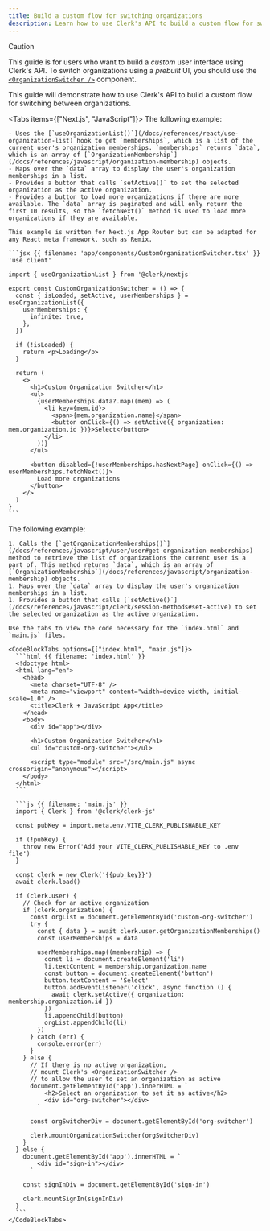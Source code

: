 ```yaml
---
title: Build a custom flow for switching organizations
description: Learn how to use Clerk's API to build a custom flow for switching between organizations.
---
```


> [!CAUTION]
> This guide is for users who want to build a _custom_ user interface using Clerk's API. To switch organizations using a _prebuilt_ UI, you should use the [`<OrganizationSwitcher />`](/docs/components/organization/organization-switcher) component.

This guide will demonstrate how to use Clerk's API to build a custom flow for switching between organizations.

<Tabs items={["Next.js", "JavaScript"]}>
  <Tab>
    The following example:

    - Uses the [`useOrganizationList()`](/docs/references/react/use-organization-list) hook to get `memberships`, which is a list of the current user's organization memberships. `memberships` returns `data`, which is an array of [`OrganizationMembership`](/docs/references/javascript/organization-membership) objects.
    - Maps over the `data` array to display the user's organization memberships in a list.
    - Provides a button that calls `setActive()` to set the selected organization as the active organization.
    - Provides a button to load more organizations if there are more available. The `data` array is paginated and will only return the first 10 results, so the `fetchNext()` method is used to load more organizations if they are available.

    This example is written for Next.js App Router but can be adapted for any React meta framework, such as Remix.

    ```jsx {{ filename: 'app/components/CustomOrganizationSwitcher.tsx' }}
    'use client'

    import { useOrganizationList } from '@clerk/nextjs'

    export const CustomOrganizationSwitcher = () => {
      const { isLoaded, setActive, userMemberships } = useOrganizationList({
        userMemberships: {
          infinite: true,
        },
      })

      if (!isLoaded) {
        return <p>Loading</p>
      }

      return (
        <>
          <h1>Custom Organization Switcher</h1>
          <ul>
            {userMemberships.data?.map((mem) => (
              <li key={mem.id}>
                <span>{mem.organization.name}</span>
                <button onClick={() => setActive({ organization: mem.organization.id })}>Select</button>
              </li>
            ))}
          </ul>

          <button disabled={!userMemberships.hasNextPage} onClick={() => userMemberships.fetchNext()}>
            Load more organizations
          </button>
        </>
      )
    }
    ```
  </Tab>

  <Tab>
    The following example:

    1. Calls the [`getOrganizationMemberships()`](/docs/references/javascript/user/user#get-organization-memberships) method to retrieve the list of organizations the current user is a part of. This method returns `data`, which is an array of [`OrganizationMembership`](/docs/references/javascript/organization-membership) objects.
    1. Maps over the `data` array to display the user's organization memberships in a list.
    1. Provides a button that calls [`setActive()`](/docs/references/javascript/clerk/session-methods#set-active) to set the selected organization as the active organization.

    Use the tabs to view the code necessary for the `index.html` and `main.js` files.

    <CodeBlockTabs options={["index.html", "main.js"]}>
      ```html {{ filename: 'index.html' }}
      <!doctype html>
      <html lang="en">
        <head>
          <meta charset="UTF-8" />
          <meta name="viewport" content="width=device-width, initial-scale=1.0" />
          <title>Clerk + JavaScript App</title>
        </head>
        <body>
          <div id="app"></div>

          <h1>Custom Organization Switcher</h1>
          <ul id="custom-org-switcher"></ul>

          <script type="module" src="/src/main.js" async crossorigin="anonymous"></script>
        </body>
      </html>
      ```

      ```js {{ filename: 'main.js' }}
      import { Clerk } from '@clerk/clerk-js'

      const pubKey = import.meta.env.VITE_CLERK_PUBLISHABLE_KEY

      if (!pubKey) {
        throw new Error('Add your VITE_CLERK_PUBLISHABLE_KEY to .env file')
      }

      const clerk = new Clerk('{{pub_key}}')
      await clerk.load()

      if (clerk.user) {
        // Check for an active organization
        if (clerk.organization) {
          const orgList = document.getElementById('custom-org-switcher')
          try {
            const { data } = await clerk.user.getOrganizationMemberships()
            const userMemberships = data

            userMemberships.map((membership) => {
              const li = document.createElement('li')
              li.textContent = membership.organization.name
              const button = document.createElement('button')
              button.textContent = 'Select'
              button.addEventListener('click', async function () {
                await clerk.setActive({ organization: membership.organization.id })
              })
              li.appendChild(button)
              orgList.appendChild(li)
            })
          } catch (err) {
            console.error(err)
          }
        } else {
          // If there is no active organization,
          // mount Clerk's <OrganizationSwitcher />
          // to allow the user to set an organization as active
          document.getElementById('app').innerHTML = `
              <h2>Select an organization to set it as active</h2>
              <div id="org-switcher"></div>
            `

          const orgSwitcherDiv = document.getElementById('org-switcher')

          clerk.mountOrganizationSwitcher(orgSwitcherDiv)
        }
      } else {
        document.getElementById('app').innerHTML = `
            <div id="sign-in"></div>
          `

        const signInDiv = document.getElementById('sign-in')

        clerk.mountSignIn(signInDiv)
      }
      ```
    </CodeBlockTabs>
  </Tab>
</Tabs>
